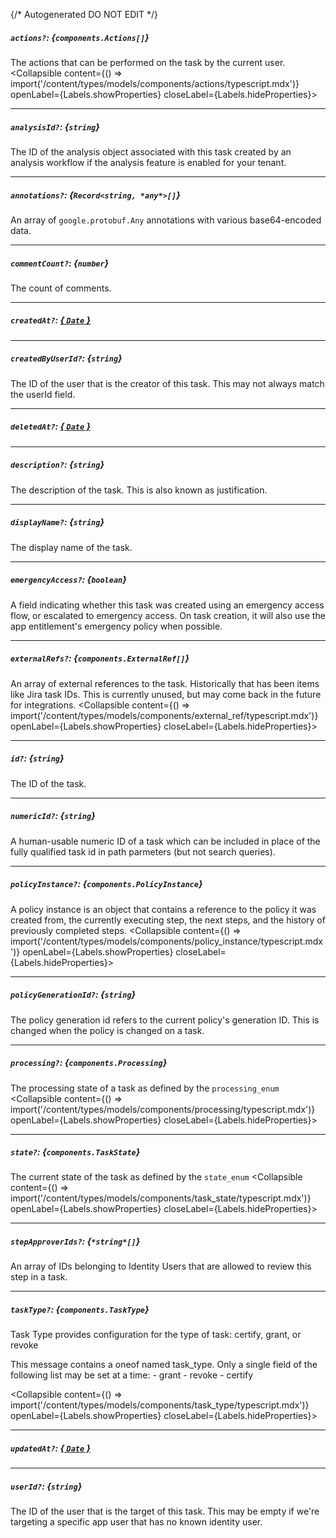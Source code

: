 {/* Autogenerated DO NOT EDIT  */}

##### `actions?`: *{`components.Actions[]`}*
The actions that can be performed on the task by the current user.
<Collapsible content={() => import('/content/types/models/components/actions/typescript.mdx')} openLabel={Labels.showProperties} closeLabel={Labels.hideProperties}>
</Collapsible>

---
##### `analysisId?`: *{`string`}*
The ID of the analysis object associated with this task created by an analysis workflow if the analysis feature is enabled for your tenant.

---
##### `annotations?`: *{`Record<string, *any*>[]`}*
An array of `google.protobuf.Any` annotations with various base64\-encoded data.

---
##### `commentCount?`: *{`number`}*
The count of comments.

---
##### `createdAt?`: [*{ `Date` }*](https://developer.mozilla.org/en-US/docs/Web/JavaScript/Reference/Global_Objects/Date)

---
##### `createdByUserId?`: *{`string`}*
The ID of the user that is the creator of this task. This may not always match the userId field.

---
##### `deletedAt?`: [*{ `Date` }*](https://developer.mozilla.org/en-US/docs/Web/JavaScript/Reference/Global_Objects/Date)

---
##### `description?`: *{`string`}*
The description of the task. This is also known as justification.

---
##### `displayName?`: *{`string`}*
The display name of the task.

---
##### `emergencyAccess?`: *{`boolean`}*
A field indicating whether this task was created using an emergency access flow, or escalated to emergency access. On task creation, it will also use the app entitlement's emergency policy when possible.

---
##### `externalRefs?`: *{`components.ExternalRef[]`}*
An array of external references to the task. Historically that has been items like Jira task IDs. This is currently unused, but may come back in the future for integrations.
<Collapsible content={() => import('/content/types/models/components/external_ref/typescript.mdx')} openLabel={Labels.showProperties} closeLabel={Labels.hideProperties}>
</Collapsible>

---
##### `id?`: *{`string`}*
The ID of the task.

---
##### `numericId?`: *{`string`}*
A human\-usable numeric ID of a task which can be included in place of the fully qualified task id in path parmeters (but not search queries).

---
##### `policyInstance?`: *{`components.PolicyInstance`}*
A policy instance is an object that contains a reference to the policy it was created from, the currently executing step, the next steps, and the history of previously completed steps.
<Collapsible content={() => import('/content/types/models/components/policy_instance/typescript.mdx')} openLabel={Labels.showProperties} closeLabel={Labels.hideProperties}>
</Collapsible>

---
##### `policyGenerationId?`: *{`string`}*
The policy generation id refers to the current policy's generation ID. This is changed when the policy is changed on a task.

---
##### `processing?`: *{`components.Processing`}*
The processing state of a task as defined by the `processing_enum`
<Collapsible content={() => import('/content/types/models/components/processing/typescript.mdx')} openLabel={Labels.showProperties} closeLabel={Labels.hideProperties}>
</Collapsible>

---
##### `state?`: *{`components.TaskState`}*
The current state of the task as defined by the `state_enum`
<Collapsible content={() => import('/content/types/models/components/task_state/typescript.mdx')} openLabel={Labels.showProperties} closeLabel={Labels.hideProperties}>
</Collapsible>

---
##### `stepApproverIds?`: *{`*string*[]`}*
An array of IDs belonging to Identity Users that are allowed to review this step in a task.

---
##### `taskType?`: *{`components.TaskType`}*
Task Type provides configuration for the type of task: certify, grant, or revoke

This message contains a oneof named task_type. Only a single field of the following list may be set at a time:
  \- grant
  \- revoke
  \- certify

<Collapsible content={() => import('/content/types/models/components/task_type/typescript.mdx')} openLabel={Labels.showProperties} closeLabel={Labels.hideProperties}>
</Collapsible>

---
##### `updatedAt?`: [*{ `Date` }*](https://developer.mozilla.org/en-US/docs/Web/JavaScript/Reference/Global_Objects/Date)

---
##### `userId?`: *{`string`}*
The ID of the user that is the target of this task. This may be empty if we're targeting a specific app user that has no known identity user.



